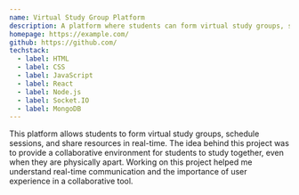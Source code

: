 ```yaml
---
name: Virtual Study Group Platform
description: A platform where students can form virtual study groups, schedule sessions, and share resources in real-time.
homepage: https://example.com/
github: https://github.com/
techstack:
  - label: HTML
  - label: CSS
  - label: JavaScript
  - label: React
  - label: Node.js
  - label: Socket.IO
  - label: MongoDB
---
```


This platform allows students to form virtual study groups, schedule sessions, and share resources in real-time. The idea behind this project was to provide a collaborative environment for students to study together, even when they are physically apart. Working on this project helped me understand real-time communication and the importance of user experience in a collaborative tool.